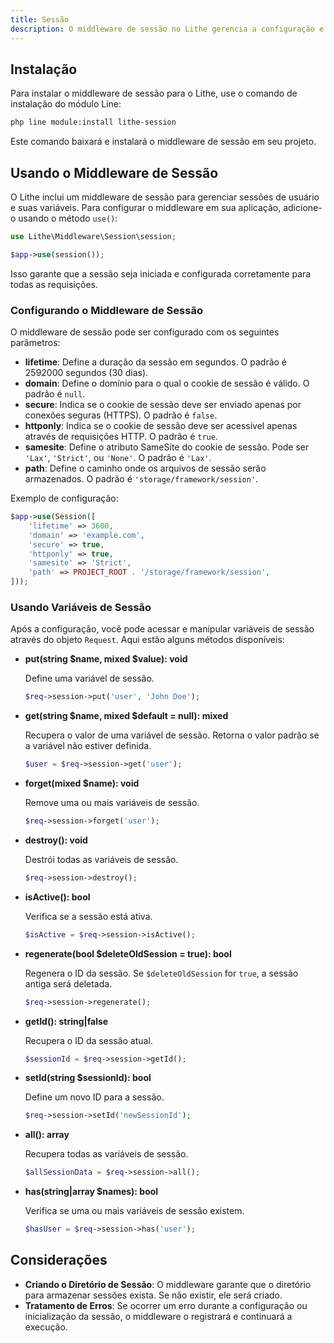 ```yaml
---
title: Sessão  
description: O middleware de sessão no Lithe gerencia a configuração e o controle das sessões de usuário.  
---
```


## Instalação

Para instalar o middleware de sessão para o Lithe, use o comando de instalação do módulo Line:

```bash
php line module:install lithe-session
```

Este comando baixará e instalará o middleware de sessão em seu projeto.

## Usando o Middleware de Sessão

O Lithe inclui um middleware de sessão para gerenciar sessões de usuário e suas variáveis. Para configurar o middleware em sua aplicação, adicione-o usando o método `use()`:

```php
use Lithe\Middleware\Session\session;

$app->use(session());
```

Isso garante que a sessão seja iniciada e configurada corretamente para todas as requisições.

### Configurando o Middleware de Sessão

O middleware de sessão pode ser configurado com os seguintes parâmetros:

- **lifetime**: Define a duração da sessão em segundos. O padrão é 2592000 segundos (30 dias).
- **domain**: Define o domínio para o qual o cookie de sessão é válido. O padrão é `null`.
- **secure**: Indica se o cookie de sessão deve ser enviado apenas por conexões seguras (HTTPS). O padrão é `false`.
- **httponly**: Indica se o cookie de sessão deve ser acessível apenas através de requisições HTTP. O padrão é `true`.
- **samesite**: Define o atributo SameSite do cookie de sessão. Pode ser `'Lax'`, `'Strict'`, ou `'None'`. O padrão é `'Lax'`.
- **path**: Define o caminho onde os arquivos de sessão serão armazenados. O padrão é `'storage/framework/session'`.

Exemplo de configuração:

```php
$app->use(Session([
    'lifetime' => 3600,
    'domain' => 'example.com',
    'secure' => true,
    'httponly' => true,
    'samesite' => 'Strict',
    'path' => PROJECT_ROOT . '/storage/framework/session',
]));
```

### Usando Variáveis de Sessão

Após a configuração, você pode acessar e manipular variáveis de sessão através do objeto `Request`. Aqui estão alguns métodos disponíveis:

- **put(string $name, mixed $value): void**

  Define uma variável de sessão.

  ```php
  $req->session->put('user', 'John Doe');
  ```

- **get(string $name, mixed $default = null): mixed**

  Recupera o valor de uma variável de sessão. Retorna o valor padrão se a variável não estiver definida.

  ```php
  $user = $req->session->get('user');
  ```

- **forget(mixed $name): void**

  Remove uma ou mais variáveis de sessão.

  ```php
  $req->session->forget('user');
  ```

- **destroy(): void**

  Destrói todas as variáveis de sessão.

  ```php
  $req->session->destroy();
  ```

- **isActive(): bool**

  Verifica se a sessão está ativa.

  ```php
  $isActive = $req->session->isActive();
  ```

- **regenerate(bool $deleteOldSession = true): bool**

  Regenera o ID da sessão. Se `$deleteOldSession` for `true`, a sessão antiga será deletada.

  ```php
  $req->session->regenerate();
  ```

- **getId(): string|false**

  Recupera o ID da sessão atual.

  ```php
  $sessionId = $req->session->getId();
  ```

- **setId(string $sessionId): bool**

  Define um novo ID para a sessão.

  ```php
  $req->session->setId('newSessionId');
  ```

- **all(): array**

  Recupera todas as variáveis de sessão.

  ```php
  $allSessionData = $req->session->all();
  ```

- **has(string|array $names): bool**

  Verifica se uma ou mais variáveis de sessão existem.

  ```php
  $hasUser = $req->session->has('user');
  ```

## Considerações

- **Criando o Diretório de Sessão**: O middleware garante que o diretório para armazenar sessões exista. Se não existir, ele será criado.
- **Tratamento de Erros**: Se ocorrer um erro durante a configuração ou inicialização da sessão, o middleware o registrará e continuará a execução.
